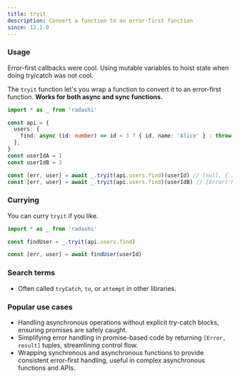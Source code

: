 ```yaml
---
title: tryit
description: Convert a function to an error-first function
since: 12.1.0
---
```


### Usage

Error-first callbacks were cool. Using mutable variables to hoist state when doing try/catch was not cool.

The `tryit` function let's you wrap a function to convert it to an error-first function. **Works for both async and sync functions.**

```ts
import * as _ from 'radashi'

const api = {
  users: {
    find: async (id: number) => id < 3 ? { id, name: 'Alice' } : throw new Error('Not found'),
  },
}
const userIdA = 1
const userIdB = 3

const [err, user] = await _.tryit(api.users.find)(userId) // [null, { id: 1, name: 'Alice' }]
const [err, user] = await _.tryit(api.users.find)(userIdB) // [Error('Not found'), undefined]
```

### Currying

You can curry `tryit` if you like.

```ts
import * as _ from 'radashi'

const findUser = _.tryit(api.users.find)

const [err, user] = await findUser(userId)
```

### Search terms

- Often called `tryCatch`, `to`, or `attempt` in other libraries.

### Popular use cases

- Handling asynchronous operations without explicit try-catch blocks, ensuring promises are safely caught.
- Simplifying error handling in promise-based code by returning `[Error, result]` tuples, streamlining control flow.
- Wrapping synchronous and asynchronous functions to provide consistent error-first handling, useful in complex asynchronous functions and APIs.
